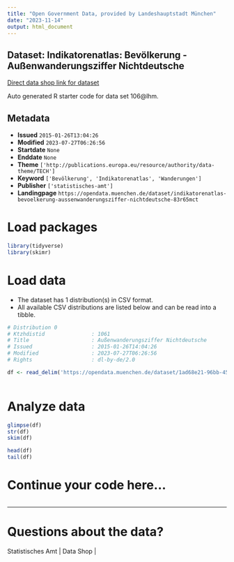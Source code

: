 ```yaml
---
title: "Open Government Data, provided by Landeshauptstadt München"
date: "2023-11-14"
output: html_document
---
```


## Dataset: Indikatorenatlas: Bevölkerung - Außenwanderungsziffer Nichtdeutsche

[Direct data shop link for dataset](https://opendata.muenchen.de/dataset/indikatorenatlas-bevoelkerung-aussenwanderungsziffer-nichtdeutsche-83r65mct)

Auto generated R starter code for data set 106@lhm.

## Metadata

- **Issued** `2015-01-26T13:04:26`
- **Modified** `2023-07-27T06:26:56`
- **Startdate** `None`
- **Enddate** `None`
- **Theme** `['http://publications.europa.eu/resource/authority/data-theme/TECH']`
- **Keyword** `['Bevölkerung', 'Indikatorenatlas', 'Wanderungen']`
- **Publisher** `['statistisches-amt']`
- **Landingpage** `https://opendata.muenchen.de/dataset/indikatorenatlas-bevoelkerung-aussenwanderungsziffer-nichtdeutsche-83r65mct`


# Load packages

```r

library(tidyverse)
library(skimr)

```

# Load data

-   The dataset has 1 distribution(s) in CSV format.
-   All available CSV distributions are listed below and can be read into a tibble.

```r

# Distribution 0
# Ktzhdistid               : 1061
# Title                    : Außenwanderungsziffer Nichtdeutsche
# Issued                   : 2015-01-26T14:04:26
# Modified                 : 2023-07-27T06:26:56
# Rights                   : dl-by-de/2.0

df <- read_delim('https://opendata.muenchen.de/dataset/1ad68e21-96bb-458d-b3a7-55b900053de6/resource/9c204703-5f15-4d52-80bc-dec2183b0c4b/download/indikat_bevoelkerung_aussenwanderungsziffer_nichtdeutsch_240723.csv')



```

# Analyze data

```r

glimpse(df)
str(df)
skim(df)

head(df)
tail(df)

```

# Continue your code here...

```r

```

------------------------------------------------------------------------

# Questions about the data?

Statistisches Amt | Data Shop | 
